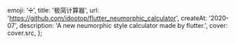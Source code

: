 
  emoji: '➗',
  title: '极简计算器',
  url: 'https://github.com/idootop/flutter_neumorphic_calculator',
  createAt: '2020-07',
  description: 'A new neumorphic style calculator made by flutter.',
  cover: cover.src,
};
